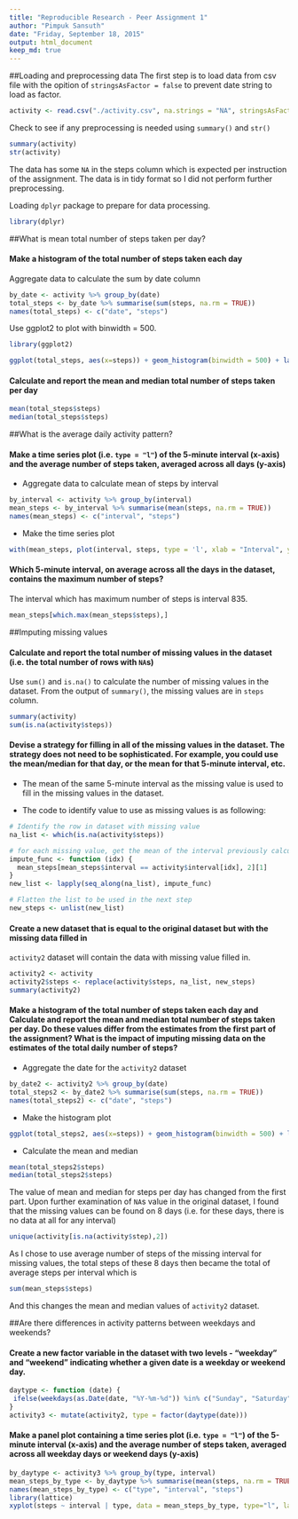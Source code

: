 ```yaml
---
title: "Reproducible Research - Peer Assignment 1"
author: "Pimpuk Sansuth"
date: "Friday, September 18, 2015"
output: html_document
keep_md: true
---
```


##Loading and preprocessing data
The first step is to load data from csv file with the opition of ```stringsAsFactor = false``` to prevent date string to load as factor.

```r
activity <- read.csv("./activity.csv", na.strings = "NA", stringsAsFactors = FALSE)
```

Check to see if any preprocessing is needed using ```summary()``` and ```str()```

```r
summary(activity)
str(activity)
```

The data has some ```NA``` in the steps column which is expected per instruction of the assignment. The data is in tidy format so I did not perform further preprocessing.


Loading ```dplyr``` package to prepare for data processing.
```r
library(dplyr)
```

##What is mean total number of steps taken per day?

#### Make a histogram of the total number of steps taken each day

Aggregate data to calculate the sum by date column
```r
by_date <- activity %>% group_by(date)
total_steps <- by_date %>% summarise(sum(steps, na.rm = TRUE))
names(total_steps) <- c("date", "steps")
```

Use ggplot2 to plot with binwidth = 500. 
```r
library(ggplot2)
```
```r
ggplot(total_steps, aes(x=steps)) + geom_histogram(binwidth = 500) + labs(title = "Histogram for total number of steps per day")
```

#### Calculate and report the mean and median total number of steps taken per day
```r
mean(total_steps$steps)
median(total_steps$steps)
```

##What is the average daily activity pattern?

#### Make a time series plot (i.e. ```type = "l"```) of the 5-minute interval (x-axis) and the average number of steps taken, averaged across all days (y-axis)

- Aggregate data to calculate mean of steps by interval
```r
by_interval <- activity %>% group_by(interval)
mean_steps <- by_interval %>% summarise(mean(steps, na.rm = TRUE))
names(mean_steps) <- c("interval", "steps")
```

- Make the time series plot
```r
with(mean_steps, plot(interval, steps, type = 'l', xlab = "Interval", ylab = "Steps", main = "Average Daily Activity Pattern "))
```

#### Which 5-minute interval, on average across all the days in the dataset, contains the maximum number of steps?
The interval which has maximum number of steps is interval 835.
```r
mean_steps[which.max(mean_steps$steps),]
```

##Imputing missing values

#### Calculate and report the total number of missing values in the dataset (i.e. the total number of rows with ```NA```s)

Use ```sum()``` and ```is.na()``` to calculate the number of missing values in the dataset. From the output of ```summary()```, the missing values are in ```steps``` column. 

```r
summary(activity)
sum(is.na(activity$steps))
```

#### Devise a strategy for filling in all of the missing values in the dataset. The strategy does not need to be sophisticated. For example, you could use the mean/median for that day, or the mean for that 5-minute interval, etc.

- The mean of the same 5-minute interval as the missing value is used to fill in the missing values in the dataset.

- The code to identify value to use as missing values is as following:
```r
# Identify the row in dataset with missing value
na_list <- which(is.na(activity$steps))

# for each missing value, get the mean of the interval previously calculated, the result is in list
impute_func <- function (idx) {
  mean_steps[mean_steps$interval == activity$interval[idx], 2][1]
}
new_list <- lapply(seq_along(na_list), impute_func)

# Flatten the list to be used in the next step
new_steps <- unlist(new_list)

```

#### Create a new dataset that is equal to the original dataset but with the missing data filled in

```activity2``` dataset will contain the data with missing value filled in.

```r
activity2 <- activity
activity2$steps <- replace(activity$steps, na_list, new_steps)
summary(activity2)
```

#### Make a histogram of the total number of steps taken each day and Calculate and report the mean and median total number of steps taken per day. Do these values differ from the estimates from the first part of the assignment? What is the impact of imputing missing data on the estimates of the total daily number of steps?

- Aggregate the date for the ```activity2``` dataset
```r
by_date2 <- activity2 %>% group_by(date)
total_steps2 <- by_date2 %>% summarise(sum(steps, na.rm = TRUE))
names(total_steps2) <- c("date", "steps")
```

- Make the histogram plot
```r
ggplot(total_steps2, aes(x=steps)) + geom_histogram(binwidth = 500) + labs(title = "Histogram for total number of steps per day (no missing value)")
```

- Calculate the mean and median 
```r
mean(total_steps2$steps)
median(total_steps2$steps)
```

The value of mean and median for steps per day has changed from the first part. Upon further examination of ```NA```s value in the original dataset, I found that the missing values can be found on 8 days (i.e. for these days, there is no data at all for any interval)

```r
unique(activity[is.na(activity$step),2])
```

As I chose to use average number of steps of the missing interval for missing values, the total steps of these 8 days then became the total of average steps per interval which is 

```r
sum(mean_steps$steps)
```

And this changes the mean and median values of ```activity2``` dataset.

##Are there differences in activity patterns between weekdays and weekends?

#### Create a new factor variable in the dataset with two levels - "weekday" and "weekend" indicating whether a given date is a weekday or weekend day.

```r
daytype <- function (date) {
 ifelse(weekdays(as.Date(date, "%Y-%m-%d")) %in% c("Sunday", "Saturday"), "weekend", "weekday") 
}
activity3 <- mutate(activity2, type = factor(daytype(date)))
```

#### Make a panel plot containing a time series plot (i.e. ```type = "l"```) of the 5-minute interval (x-axis) and the average number of steps taken, averaged across all weekday days or weekend days (y-axis)

```r
by_daytype <- activity3 %>% group_by(type, interval)
mean_steps_by_type <- by_daytype %>% summarise(mean(steps, na.rm = TRUE))
names(mean_steps_by_type) <- c("type", "interval", "steps")
library(lattice)
xyplot(steps ~ interval | type, data = mean_steps_by_type, type="l", layout = c(1,2), xlab = "Internval", ylab = "Number of steps")
```

